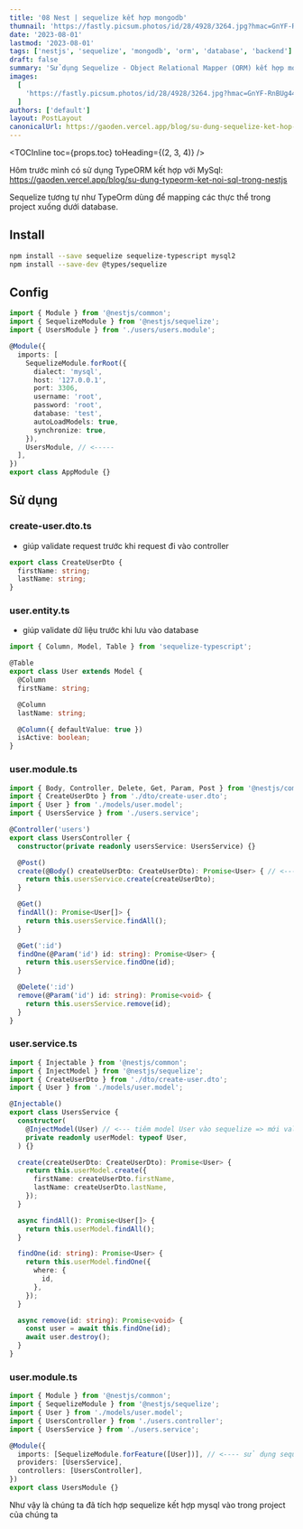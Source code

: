 ```yaml
---
title: '08 Nest | sequelize kết hợp mongodb'
thumnail: 'https://fastly.picsum.photos/id/28/4928/3264.jpg?hmac=GnYF-RnBUg44PFfU5pcw_Qs0ReOyStdnZ8MtQWJqTfA'
date: '2023-08-01'
lastmod: '2023-08-01'
tags: ['nestjs', 'sequelize', 'mongodb', 'orm', 'database', 'backend']
draft: false
summary: 'Sử dụng Sequelize - Object Relational Mapper (ORM) kết hợp mongodb để tạo đối tượng User'
images:
  [
    'https://fastly.picsum.photos/id/28/4928/3264.jpg?hmac=GnYF-RnBUg44PFfU5pcw_Qs0ReOyStdnZ8MtQWJqTfA',
  ]
authors: ['default']
layout: PostLayout
canonicalUrl: https://gaoden.vercel.app/blog/su-dung-sequelize-ket-hop-mongodb-trong-nestjs
---
```


<TOCInline toc={props.toc} toHeading={(2, 3, 4)} />

Hôm trước mình có sử dụng TypeORM kết hợp với MySql: https://gaoden.vercel.app/blog/su-dung-typeorm-ket-noi-sql-trong-nestjs

Sequelize tương tự như TypeOrm dùng để mapping các thực thể trong project xuống dưới database.

## Install

```BASH
npm install --save sequelize sequelize-typescript mysql2
npm install --save-dev @types/sequelize
```

## Config

```TYPESCRIPT
import { Module } from '@nestjs/common';
import { SequelizeModule } from '@nestjs/sequelize';
import { UsersModule } from './users/users.module';

@Module({
  imports: [
    SequelizeModule.forRoot({
      dialect: 'mysql',
      host: '127.0.0.1',
      port: 3306,
      username: 'root',
      password: 'root',
      database: 'test',
      autoLoadModels: true,
      synchronize: true,
    }),
    UsersModule, // <-----
  ],
})
export class AppModule {}
```

## Sử dụng

### create-user.dto.ts

- giúp validate request trước khi request đi vào controller

```TYPESCRIPT
export class CreateUserDto {
  firstName: string;
  lastName: string;
}
```

### user.entity.ts

- giúp validate dữ liệu trước khi lưu vào database

```TYPESCRIPT
import { Column, Model, Table } from 'sequelize-typescript';

@Table
export class User extends Model {
  @Column
  firstName: string;

  @Column
  lastName: string;

  @Column({ defaultValue: true })
  isActive: boolean;
}
```

### user.module.ts

```TYPESCRIPT
import { Body, Controller, Delete, Get, Param, Post } from '@nestjs/common';
import { CreateUserDto } from './dto/create-user.dto';
import { User } from './models/user.model';
import { UsersService } from './users.service';

@Controller('users')
export class UsersController {
  constructor(private readonly usersService: UsersService) {}

  @Post()
  create(@Body() createUserDto: CreateUserDto): Promise<User> { // <---- DTO được validate chỗ này trước nè nếu chuẩn với DTO thì truyền dữ liệu vào service
    return this.usersService.create(createUserDto);
  }

  @Get()
  findAll(): Promise<User[]> {
    return this.usersService.findAll();
  }

  @Get(':id')
  findOne(@Param('id') id: string): Promise<User> {
    return this.usersService.findOne(id);
  }

  @Delete(':id')
  remove(@Param('id') id: string): Promise<void> {
    return this.usersService.remove(id);
  }
}
```

### user.service.ts

```TYPESCRIPT
import { Injectable } from '@nestjs/common';
import { InjectModel } from '@nestjs/sequelize';
import { CreateUserDto } from './dto/create-user.dto';
import { User } from './models/user.model';

@Injectable()
export class UsersService {
  constructor(
    @InjectModel(User) // <--- tiêm model User vào sequelize => mới validate được
    private readonly userModel: typeof User,
  ) {}

  create(createUserDto: CreateUserDto): Promise<User> {
    return this.userModel.create({
      firstName: createUserDto.firstName,
      lastName: createUserDto.lastName,
    });
  }

  async findAll(): Promise<User[]> {
    return this.userModel.findAll();
  }

  findOne(id: string): Promise<User> {
    return this.userModel.findOne({
      where: {
        id,
      },
    });
  }

  async remove(id: string): Promise<void> {
    const user = await this.findOne(id);
    await user.destroy();
  }
}
```

### user.module.ts

```TYPESCRIPT
import { Module } from '@nestjs/common';
import { SequelizeModule } from '@nestjs/sequelize';
import { User } from './models/user.model';
import { UsersController } from './users.controller';
import { UsersService } from './users.service';

@Module({
  imports: [SequelizeModule.forFeature([User])], // <---- sử dụng sequelize trong User instance
  providers: [UsersService],
  controllers: [UsersController],
})
export class UsersModule {}
```

Như vậy là chúng ta đã tích hợp sequelize kết hợp mysql vào trong project của chúng ta
